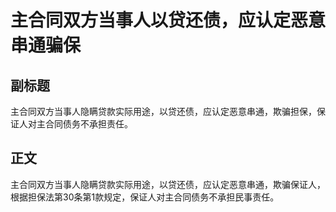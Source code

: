 # 主合同双方当事人以贷还债，应认定恶意串通骗保
## 副标题
主合同双方当事人隐瞒贷款实际用途，以贷还债，应认定恶意串通，欺骗担保，保证人对主合同债务不承担责任。
## 正文
主合同双方当事人隐瞒贷款实际用途，以贷还债，应认定恶意串通，欺骗保证人，根据担保法第30条第1款规定，保证人对主合同债务不承担民事责任。
